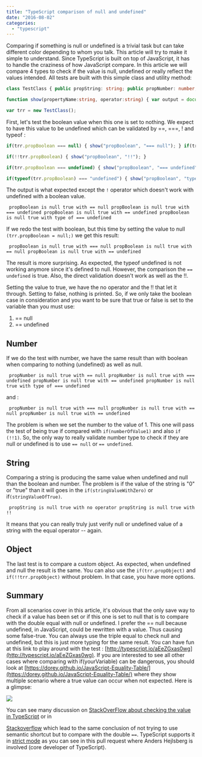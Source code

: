 ```yaml
---
title: "TypeScript comparison of null and undefined"
date: "2016-08-02"
categories: 
  - "typescript"
---
```


Comparing if something is null or undefined is a trivial task but can take different color depending to whom you talk. This article will try to make it simple to understand. Since TypeScript is built on top of JavaScript, it has to handle the craziness of how JavaScript compare. In this article we will compare 4 types to check if the value is null, undefined or really reflect the values intended. All tests are built with this simple class and utility method:

```typescript
class TestClass { public propString: string; public propNumber: number; public propBoolean:boolean; public propObject:TestClass; }

function show(propertyName:string, operator:string) { var output = document.getElementById("output"); output.innerHTML = output.innerHTML + ("<p class='one-result'>" + propertyName + " is null true with " + operator + "</p>"); }

var trr = new TestClass(); 
``` 


First, let's test the boolean value when this one is set to nothing. We expect to have this value to be undefined which can be validated by ==, ===, ! and typeof :

```typescript
if(trr.propBoolean === null) { show("propBoolean", "=== null"); } if(trr.propBoolean == null) { show("propBoolean", "== null"); } if(trr.propBoolean) { show("propBoolean", "no operator"); }

if(!!trr.propBoolean) { show("propBoolean", "!!"); }

if(trr.propBoolean === undefined) { show("propBoolean", "=== undefined"); } if(trr.propBoolean == undefined) { show("propBoolean", "== undefined"); }

if(typeof(trr.propBoolean) === "undefined") { show("propBoolean", "type of === undefined"); } 
``` 


The output is what expected except the `!` operator which doesn't work with undefined with a boolean value.

``` 
 propBoolean is null true with == null propBoolean is null true with === undefined propBoolean is null true with == undefined propBoolean is null true with type of === undefined 
``` 

If we redo the test with boolean, but this time by setting the value to null `(trr.propBoolean = null;)` we get this result: 

``` 
 propBoolean is null true with === null propBoolean is null true with == null propBoolean is null true with == undefined 
``` 

The result is more surprising. As expected, the typeof undefined is not working anymore since it's defined to null. However, the comparison the `== undefined` is true. Also, the direct validation doesn't work as well as the !!.

Setting the value to true, we have the no operator and the !! that let it through. Setting to false, nothing is printed. So, if we only take the boolean case in consideration and you want to be sure that true or false is set to the variable than you must use:
1. == null
2. == undefined

## Number

If we do the test with number, we have the same result than with boolean when comparing to nothing (undefined) as well as null. 

``` 
 propNumber is null true with == null propNumber is null true with === undefined propNumber is null true with == undefined propNumber is null true with type of === undefined 
``` 

and : 

``` 
 propNumber is null true with === null propNumber is null true with == null propNumber is null true with == undefined 
``` 

The problem is when we set the number to the value of 1. This one will pass the test of being true if compared with `if(numberOfValue1)` and also `if (!!1)`. So, the only way to really validate number type to check if they are null or undefined is to use `== null` or `== undefined`.

## String

Comparing a string is producing the same value when undefined and null than the boolean and number. The problem is if the value of the string is "0" or "true" than it will goes in the `if(stringValueWithZero)` or if`(stringValueOfTrue)`.

``` 
 propString is null true with no operator propString is null true with !! 
``` 

It means that you can really truly just verify null or undefined value of a string with the equal operator -- again.

## Object

The last test is to compare a custom object. As expected, when undefined and null the result is the same. You can also use the `if(trr.propObject)` and `if(!!trr.propObject)` without problem. In that case, you have more options.

## Summary

From all scenarios cover in this article, it's obvious that the only save way to check if a value has been set or if this one is set to null that is to compare with the double equal with null or undefined. I prefer the == null because undefined, in JavaScript, could be rewritten with a value. Thus causing some false-true. You can always use the triple equal to check null and undefined, but this is just more typing for the same result. You can have fun at this link to play around with the test : [http://typescript.io/aEeZGxas0wg](http://typescript.io/aEeZGxas0wg). If you are interested to see all other cases where comparing with if(yourVariable) can be dangerous, you should look at [https://dorey.github.io/JavaScript-Equality-Table/](https://dorey.github.io/JavaScript-Equality-Table/) where they show multiple scenario where a true value can occur when not expected. Here is a glimpse: 

![](/images/blog/JavaScriptTrueFalse.png)

You can see many discussion on [StackOverFlow about checking the value in TypeScript](http://stackoverflow.com/questions/28975896/is-there-a-dedicated-function-to-check-null-and-undefined-in-typescript) or in 


[Stackoverflow](http://stackoverflow.com/questions/2647867/how-to-determine-if-variable-is-undefined-or-null/21273362) which lead to the same conclusion of not trying to use semantic shortcut but to compare with the double `==`. TypeScript supports it in [strict mode](https://github.com/Microsoft/TypeScript/pull/8452) as you can see in this pull request where Anders Hejlsberg is involved (core developer of TypeScript).
